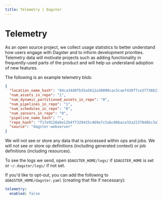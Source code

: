 ```yaml
---
title: Telemetry | Dagster
---
```


# Telemetry

As an open source project, we collect usage statistics to better understand how users engage with Dagster and to inform development priorities. Telemetry data will motivate projects such as adding functionality in frequently-used parts of the product and will help us understand adoption of new features.

The following is an example telemetry blob:

```json
{
  "location_name_hash": "94ca34d0fb35a5612a30090cac5caef430f7ce377368177da02fd8e0535752f6",
  "num_assets_in_repo": "1",
  "num_dynamic_partitioned_assets_in_repo": "0",
  "num_pipelines_in_repo": "1",
  "num_schedules_in_repo": "0",
  "num_sensors_in_repo": "0",
  "pipeline_name_hash": "",
  "repo_hash": "f17e9128abe12b4ff329425c469a7c5abc06bace32a2237848bc3a71cf9ef808",
  "source": "dagster-webserver"
}
```

We will not see or store any data that is processed within ops and jobs. We will not see or store op definitions (including generated context) or job definitions (including resources).

To see the logs we send, open `$DAGSTER_HOME/logs/` if `$DAGSTER_HOME` is set or `~/.dagster/logs/` if not set.

If you'd like to opt-out, you can add the following to `$DAGSTER_HOME/dagster.yaml` (creating that file if necessary):

```yaml
telemetry:
  enabled: false
```
